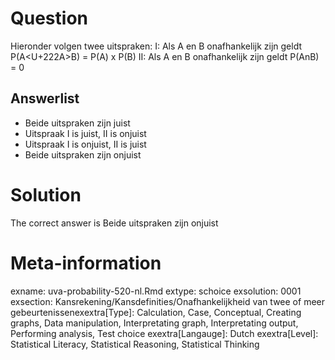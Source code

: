 Question
========

Hieronder volgen twee uitspraken:
I: Als A en B onafhankelijk zijn geldt P(A<U+222A>B) = P(A) x P(B)
II: Als A en B onafhankelijk zijn geldt P(AnB) = 0 

Answerlist
----------
* Beide uitspraken zijn juist
* Uitspraak I is juist, II is onjuist
* Uitspraak I is onjuist, II is juist
* Beide uitspraken zijn onjuist

Solution
========

The correct answer is  Beide uitspraken zijn onjuist 

Meta-information
================
exname: uva-probability-520-nl.Rmd 
extype: schoice 
exsolution: 0001 
exsection: Kansrekening/Kansdefinities/Onafhankelijkheid van twee of meer gebeurtenissenexextra[Type]: Calculation, Case, Conceptual, Creating graphs, Data manipulation, Interpretating graph, Interpretating output, Performing analysis, Test choice 
exextra[Langauge]: Dutch 
exextra[Level]: Statistical Literacy, Statistical Reasoning, Statistical Thinking 
